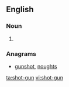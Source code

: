==English==

===Noun===
{{en-noun|s|-}}

# {{alternative spelling of|shotgun}}

===Anagrams===
* [[gunshot#English|gunshot]], [[noughts#English|noughts]]

[[ta:shot-gun]]
[[vi:shot-gun]]